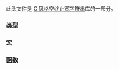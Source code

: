 {{cpp/header/title|cwctype}}
{{cpp/header/navbar}}
{{cpp/header/c}}

此头文件是 [[cpp/string/wide|C 风格空终止宽字符串]]库的一部分。

===类型===
{{dsc begin}}
{{dsc | {{tt|wctrans_t}} |保有本地环境特定的字符映射的标量类型}}
{{dsc | {{tt|wctype_t}} |保有本地环境特定的字符映射的标量类型}}
{{dsc | {{tt|wint_t}} |能保有任何合法宽字符和至少多一个值的整数类型}}
{{dsc end}}

===宏===
{{dsc begin}}
{{dsc macro const | WEOF |  nolink=true |用于指示错误的 wint_t 类型非字符值}}
{{dsc end}}

===函数===
{{dsc begin}}
{{dsc h2 |字符分类}}
{{dsc inc | cpp/string/wide/dsc iswalnum}}
{{dsc inc | cpp/string/wide/dsc iswalpha}}
{{dsc inc | cpp/string/wide/dsc iswlower}}
{{dsc inc | cpp/string/wide/dsc iswupper}}
{{dsc inc | cpp/string/wide/dsc iswdigit}}
{{dsc inc | cpp/string/wide/dsc iswxdigit}}
{{dsc inc | cpp/string/wide/dsc iswcntrl}}
{{dsc inc | cpp/string/wide/dsc iswgraph}}
{{dsc inc | cpp/string/wide/dsc iswspace}}
{{dsc inc | cpp/string/wide/dsc iswblank}}
{{dsc inc | cpp/string/wide/dsc iswprint}}
{{dsc inc | cpp/string/wide/dsc iswpunct}}
{{dsc inc | cpp/string/wide/dsc iswctype}}
{{dsc inc | cpp/string/wide/dsc wctype}}
{{dsc h2 |字符操纵}}
{{dsc inc | cpp/string/wide/dsc towlower}}
{{dsc inc | cpp/string/wide/dsc towupper}}
{{dsc inc | cpp/string/wide/dsc towctrans}}
{{dsc inc | cpp/string/wide/dsc wctrans}}
{{dsc end}}

{{langlinks|en|es|ja|ru}}